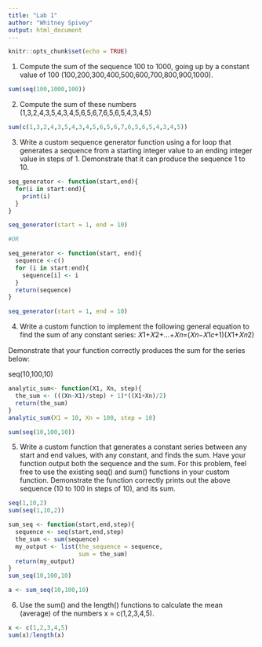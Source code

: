 ```yaml
---
title: "Lab 1"
author: "Whitney Spivey"
output: html_document
---
```


```r
knitr::opts_chunk$set(echo = TRUE)
```
1. Compute the sum of the sequence 100 to 1000, going up by a constant value of 100 (100,200,300,400,500,600,700,800,900,1000).
```r
sum(seq(100,1000,100))
```

2. Compute the sum of these numbers (1,3,2,4,3,5,4,3,4,5,6,5,6,7,6,5,6,5,4,3,4,5)
```r
sum(c(1,3,2,4,3,5,4,3,4,5,6,5,6,7,6,5,6,5,4,3,4,5))
```

3. Write a custom sequence generator function using a for loop that generates a sequence from a starting integer value to an ending integer value in steps of 1. Demonstrate that it can produce the sequence 1 to 10.
```r
seq_generator <- function(start,end){
  for(i in start:end){
    print(i)
  }
}

seq_generator(start = 1, end = 10)

#OR

seq_generator <- function(start, end){
  sequence <-c()
  for (i in start:end){
    sequence[i] <- i
  }
  return(sequence)
}

seq_generator(start = 1, end = 10)
```

4. Write a custom function to implement the following general equation to find the sum of any constant series:
𝑋1+𝑋2+…+𝑋𝑛=(𝑋𝑛−𝑋1𝑐+1)(𝑋1+𝑋𝑛2)

Demonstrate that your function correctly produces the sum for the series below:

seq(10,100,10)
```r
analytic_sum<- function(X1, Xn, step){
  the_sum <- (((Xn-X1)/step) + 1)*((X1+Xn)/2)
  return(the_sum)
}
analytic_sum(X1 = 10, Xn = 100, step = 10)

sum(seq(10,100,10))

```

5. Write a custom function that generates a constant series between any start and end values, with any constant, and finds the sum. Have your function output both the sequence and the sum. For this problem, feel free to use the existing seq() and sum() functions in your custom function. Demonstrate the function correctly prints out the above sequence (10 to 100 in steps of 10), and its sum.
```r
seq(1,10,2)
sum(seq(1,10,2))

sum_seq <- function(start,end,step){
  sequence <- seq(start,end,step)
  the_sum <- sum(sequence)
  my_output <- list(the_sequence = sequence,
                    sum = the_sum)
  return(my_output)
}
sum_seq(10,100,10)

a <- sum_seq(10,100,10)
```

6. Use the sum() and the length() functions to calculate the mean (average) of the numbers x = c(1,2,3,4,5).
```r
x <- c(1,2,3,4,5)
sum(x)/length(x)
```

